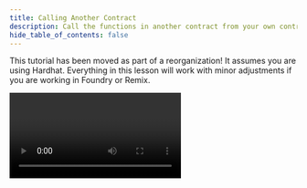 ```yaml
---
title: Calling Another Contract
description: Call the functions in another contract from your own contract.
hide_table_of_contents: false
---
```


This tutorial has been moved as part of a reorganization! It assumes you are using Hardhat. Everything in this lesson will work with minor adjustments if you are working in Foundry or Remix.


<Video videoId='877157748' title='Calling Another Contract' />


<PolicyBanner />